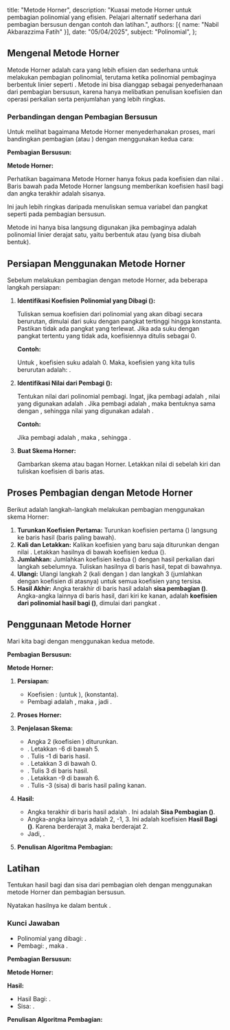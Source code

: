   title: "Metode Horner",
  description: "Kuasai metode Horner untuk pembagian polinomial yang efisien. Pelajari alternatif sederhana dari pembagian bersusun dengan contoh dan latihan.",
  authors: [{ name: "Nabil Akbarazzima Fatih" }],
  date: "05/04/2025",
  subject: "Polinomial",
};

## Mengenal Metode Horner

Metode Horner adalah cara yang lebih efisien dan sederhana untuk melakukan pembagian polinomial, terutama ketika polinomial pembaginya berbentuk linier seperti <InlineMath math="(x-c)" />. Metode ini bisa dianggap sebagai penyederhanaan dari pembagian bersusun, karena hanya melibatkan penulisan koefisien dan operasi perkalian serta penjumlahan yang lebih ringkas.

### Perbandingan dengan Pembagian Bersusun

Untuk melihat bagaimana Metode Horner menyederhanakan proses, mari bandingkan pembagian <InlineMath math="P(x) = x^3 - 7x + 8" /> (atau <InlineMath math="x^3 + 0x^2 - 7x + 8" />) dengan <InlineMath math="x-2" /> menggunakan kedua cara:

**Pembagian Bersusun:**

<BlockMath
  math="
\begin{array}{l}
\qquad\quad\space\space x^2 + 2x - 3 \\
x-2\overline{\big)x^3 + 0x^2 - 7x + 8} \\
\quad\space\space \underline{-(x^3 - 2x^2)} \\
\qquad\qquad 2x^2 - 7x \\
\qquad\quad \underline{-(2x^2 - 4x)} \\
\qquad\qquad\qquad -3x + 8 \\
\qquad\qquad\quad \underline{-(-3x + 6)} \\
\qquad\qquad\qquad\qquad\quad 2 \\
\end{array}
"
/>

**Metode Horner:**

<BlockMath
  math="
\begin{array}{c|cccc}
2 & 1 & 0 & -7 & 8 \\
  &   & 2 & 4 & -6 \\
\hline
  & 1 & 2 & -3 & \boxed{2} \\
\end{array}
"
/>

Perhatikan bagaimana Metode Horner hanya fokus pada koefisien <InlineMath math="(1, 0, -7, 8)" /> dan nilai <InlineMath math="c=2" />. Baris bawah pada Metode Horner <InlineMath math="(1, 2, -3)" /> langsung memberikan koefisien hasil bagi <InlineMath math="1x^2 + 2x - 3" /> dan angka terakhir <InlineMath math="\boxed{2}" /> adalah sisanya.

Ini jauh lebih ringkas daripada menuliskan semua variabel dan pangkat seperti pada pembagian bersusun.

Metode ini hanya bisa langsung digunakan jika pembaginya adalah polinomial linier derajat satu, yaitu berbentuk <InlineMath math="(x-c)" /> atau <InlineMath math="(ax-b)" /> (yang bisa diubah bentuk).

## Persiapan Menggunakan Metode Horner

Sebelum melakukan pembagian dengan metode Horner, ada beberapa langkah persiapan:

1.  **Identifikasi Koefisien Polinomial yang Dibagi (<InlineMath math="P(x)" />):**

    Tuliskan semua koefisien dari polinomial yang akan dibagi secara berurutan, dimulai dari suku dengan pangkat tertinggi hingga konstanta. Pastikan tidak ada pangkat yang terlewat. Jika ada suku dengan pangkat tertentu yang tidak ada, koefisiennya ditulis sebagai 0.
    
    **Contoh:**
    
    Untuk <InlineMath math="P(x) = 2x^3 + 5x^2 + 6" />, koefisien suku <InlineMath math="x" /> adalah 0. Maka, koefisien yang kita tulis berurutan adalah: <InlineMath math="2, 5, 0, 6" />.

2.  **Identifikasi Nilai <InlineMath math="c" /> dari Pembagi (<InlineMath math="x-c" />):**

    Tentukan nilai <InlineMath math="c" /> dari polinomial pembagi. Ingat, jika pembagi adalah <InlineMath math="x-c" />, nilai yang digunakan adalah <InlineMath math="c" />. Jika pembagi adalah <InlineMath math="x+c" />, maka bentuknya sama dengan <InlineMath math="x - (-c)" />, sehingga nilai yang digunakan adalah <InlineMath math="-c" />.

    **Contoh:**
    
    Jika pembagi adalah <InlineMath math="x+3" />, maka <InlineMath math="x - (-3)" />, sehingga <InlineMath math="c = -3" />.

3.  **Buat Skema Horner:**

    Gambarkan skema atau bagan Horner. Letakkan nilai <InlineMath math="c" /> di sebelah kiri dan tuliskan koefisien <InlineMath math="P(x)" /> di baris atas.

## Proses Pembagian dengan Metode Horner

Berikut adalah langkah-langkah melakukan pembagian menggunakan skema Horner:

1.  **Turunkan Koefisien Pertama:** Turunkan koefisien pertama (<InlineMath math="a_n" />) langsung ke baris hasil (baris paling bawah).
2.  **Kali dan Letakkan:** Kalikan koefisien yang baru saja diturunkan dengan nilai <InlineMath math="c" />. Letakkan hasilnya di bawah koefisien kedua (<InlineMath math="a_{n-1}" />).
3.  **Jumlahkan:** Jumlahkan koefisien kedua (<InlineMath math="a_{n-1}" />) dengan hasil perkalian dari langkah sebelumnya. Tuliskan hasilnya di baris hasil, tepat di bawahnya.
4.  **Ulangi:** Ulangi langkah 2 (kali dengan <InlineMath math="c" />) dan langkah 3 (jumlahkan dengan koefisien di atasnya) untuk semua koefisien yang tersisa.
5.  **Hasil Akhir:** Angka terakhir di baris hasil adalah **sisa pembagian (<InlineMath math="S" />)**. Angka-angka lainnya di baris hasil, dari kiri ke kanan, adalah **koefisien dari polinomial hasil bagi (<InlineMath math="H(x)" />)**, dimulai dari pangkat <InlineMath math="n-1" />.

## Penggunaan Metode Horner

Mari kita bagi <InlineMath math="P(x) = 2x^3 + 5x^2 + 6" /> dengan <InlineMath math="x+3" /> menggunakan kedua metode.

**Pembagian Bersusun:**

<BlockMath
  math="
\begin{array}{l}
\qquad\quad\space 2x^2 - x + 3 \\
x+3\overline{\big)2x^3 + 5x^2 + 0x + 6} \\
\quad\space \underline{-(2x^3 + 6x^2)} \\
\qquad\qquad -x^2 + 0x \\
\qquad\quad \underline{-(-x^2 - 3x)} \\
\qquad\qquad\qquad 3x + 6 \\
\qquad\qquad\quad \underline{-(3x + 9)} \\
\qquad\qquad\qquad\qquad -3 \\
\end{array}
"
/>

**Metode Horner:**

1.  **Persiapan:**

    - Koefisien <InlineMath math="P(x)" />: <InlineMath math="2, 5, 0" /> (untuk <InlineMath math="x^1" />), <InlineMath math="6" /> (konstanta).
    - Pembagi adalah <InlineMath math="x+3" />, maka <InlineMath math="x - (-3)" />, jadi <InlineMath math="c = -3" />.

2.  **Proses Horner:**

    <BlockMath
      math="
    \begin{array}{c|cccc}
    -3 & 2 & 5 & 0 & 6 \\
      &   & -6 & 3 & -9 \\
    \hline
      & 2 & -1 & 3 & \boxed{-3} \\
    \end{array}
    "
    />

3.  **Penjelasan Skema:**

    - Angka 2 (koefisien <InlineMath math="x^3" />) diturunkan.
    - <InlineMath math="2 \times (-3) = -6" />. Letakkan -6 di bawah 5.
    - <InlineMath math="5 + (-6) = -1" />. Tulis -1 di baris hasil.
    - <InlineMath math="-1 \times (-3) = 3" />. Letakkan 3 di bawah 0.
    - <InlineMath math="0 + 3 = 3" />. Tulis 3 di baris hasil.
    - <InlineMath math="3 \times (-3) = -9" />. Letakkan -9 di bawah 6.
    - <InlineMath math="6 + (-9) = -3" />. Tulis -3 (sisa) di baris hasil paling kanan.

4.  **Hasil:**

    - Angka terakhir di baris hasil adalah <InlineMath math="\boxed{-3}" />. Ini adalah **Sisa Pembagian (<InlineMath math="S" />)**.
    - Angka-angka lainnya adalah 2, -1, 3. Ini adalah koefisien **Hasil Bagi (<InlineMath math="H(x)" />)**. Karena <InlineMath math="P(x)" /> berderajat 3, maka <InlineMath math="H(x)" /> berderajat 2.
    - Jadi, <InlineMath math="H(x) = 2x^2 - 1x + 3 = 2x^2 - x + 3" />.

5.  **Penulisan Algoritma Pembagian:**

    <div className="flex flex-col gap-4">
      <BlockMath math="P(x) = (x-c) H(x) + S" />
      <BlockMath math="2x^3 + 5x^2 + 6 = (x+3)(2x^2 - x + 3) - 3" />
    </div>

## Latihan

Tentukan hasil bagi dan sisa dari pembagian <InlineMath math="x^4 + 4" /> oleh <InlineMath math="x - 1" /> dengan menggunakan metode Horner dan pembagian bersusun.

Nyatakan hasilnya ke dalam bentuk <InlineMath math="P(x) = Q(x) \cdot H(x) + S(x)" />.

### Kunci Jawaban

- Polinomial yang dibagi: <InlineMath math="P(x) = x^4 + 4 = x^4 + 0x^3 + 0x^2 + 0x + 4" />.
- Pembagi: <InlineMath math="Q(x) = x - 1" />, maka <InlineMath math="c = 1" />.

**Pembagian Bersusun:**

<BlockMath
  math="
\begin{array}{l}
\qquad\quad\space\space x^3 + x^2 + x + 1 \\
x-1\overline{\big)x^4 + 0x^3 + 0x^2 + 0x + 4} \\
\quad\space\space \underline{-(x^4 - x^3)} \\
\qquad\qquad x^3 + 0x^2 \\
\qquad\quad \underline{-(x^3 - x^2)} \\
\qquad\qquad\qquad x^2 + 0x \\
\qquad\qquad\quad \underline{-(x^2 - x)} \\
\qquad\qquad\qquad\qquad x + 4 \\
\qquad\qquad\qquad\quad \underline{-(x - 1)} \\
\qquad\qquad\qquad\qquad\qquad 5 \\
\end{array}
"
/>

**Metode Horner:**

<BlockMath
  math="
\begin{array}{c|ccccc}
1 & 1 & 0 & 0 & 0 & 4 \\
  &   & 1 & 1 & 1 & 1 \\
\hline
  & 1 & 1 & 1 & 1 & \boxed{5} \\
\end{array}
"
/>

**Hasil:**

- Hasil Bagi: <InlineMath math="H(x) = x^3 + x^2 + x + 1" />.
- Sisa: <InlineMath math="S = \boxed{5}" />.

**Penulisan Algoritma Pembagian:**

<BlockMath math="x^4 + 4 = (x-1)(x^3 + x^2 + x + 1) + 5" />
